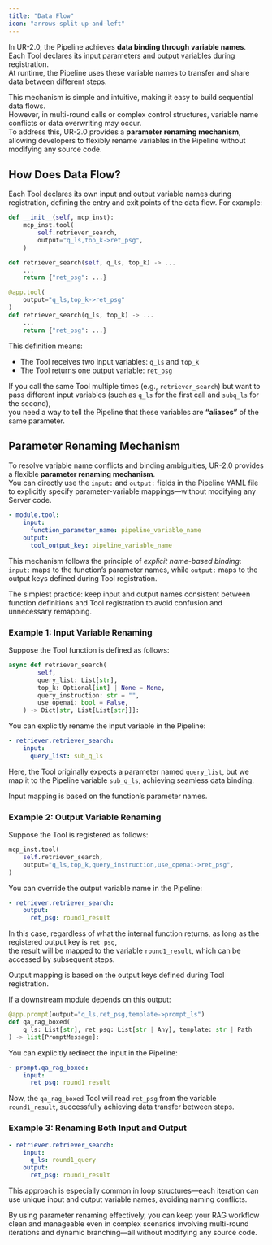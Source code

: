 ```yaml
---
title: "Data Flow"
icon: "arrows-split-up-and-left"
---
```


In UR-2.0, the Pipeline achieves **data binding through variable names**. Each Tool declares its input parameters and output variables during registration.  
At runtime, the Pipeline uses these variable names to transfer and share data between different steps.

This mechanism is simple and intuitive, making it easy to build sequential data flows.  
However, in multi-round calls or complex control structures, variable name conflicts or data overwriting may occur.  
To address this, UR-2.0 provides a **parameter renaming mechanism**, allowing developers to flexibly rename variables in the Pipeline without modifying any source code.

## How Does Data Flow?

Each Tool declares its own input and output variable names during registration, defining the entry and exit points of the data flow. For example:

<CodeGroup>

```python Class Like Example icon="python" highlight={4}
def __init__(self, mcp_inst):
    mcp_inst.tool(
        self.retriever_search,
        output="q_ls,top_k->ret_psg",
    )

def retriever_search(self, q_ls, top_k) -> ...
    ...
    return {"ret_psg": ...}
```

```python Decorate Like Example icon="python" highlight={2}
@app.tool(
    output="q_ls,top_k->ret_psg"
)
def retriever_search(q_ls, top_k) -> ...
    ...
    return {"ret_psg": ...}
```

</CodeGroup>

This definition means:

- The Tool receives two input variables: `q_ls` and `top_k`
- The Tool returns one output variable: `ret_psg`

If you call the same Tool multiple times (e.g., `retriever_search`) but want to pass different input variables (such as `q_ls` for the first call and `subq_ls` for the second),  
you need a way to tell the Pipeline that these variables are **“aliases”** of the same parameter.

## Parameter Renaming Mechanism

To resolve variable name conflicts and binding ambiguities, UR-2.0 provides a flexible **parameter renaming mechanism**.  
You can directly use the `input:` and `output:` fields in the Pipeline YAML file to explicitly specify parameter-variable mappings—without modifying any Server code.

```yaml  icon="/images/yaml.svg"
- module.tool:
    input:
      function_parameter_name: pipeline_variable_name
    output:
      tool_output_key: pipeline_variable_name
```

This mechanism follows the principle of *explicit name-based binding*:  
`input:` maps to the function’s parameter names, while `output:` maps to the output keys defined during Tool registration.

<Note>The simplest practice: keep input and output names consistent between function definitions and Tool registration to avoid confusion and unnecessary remapping.</Note>

### Example 1: Input Variable Renaming

Suppose the Tool function is defined as follows:

```python icon="python"
async def retriever_search(
        self,
        query_list: List[str],
        top_k: Optional[int] | None = None,
        query_instruction: str = "",
        use_openai: bool = False,
    ) -> Dict[str, List[List[str]]]:
```

You can explicitly rename the input variable in the Pipeline:

```yaml  icon="/images/yaml.svg"
- retriever.retriever_search:
    input:
      query_list: sub_q_ls
```

Here, the Tool originally expects a parameter named `query_list`, but we map it to the Pipeline variable `sub_q_ls`, achieving seamless data binding.

<Tip>Input mapping is based on the function’s parameter names.</Tip>

### Example 2: Output Variable Renaming

Suppose the Tool is registered as follows:

```python icon="python"
mcp_inst.tool(
    self.retriever_search,
    output="q_ls,top_k,query_instruction,use_openai->ret_psg",
)
```

You can override the output variable name in the Pipeline:

```yaml  icon="/images/yaml.svg"
- retriever.retriever_search:
    output:
      ret_psg: round1_result
```

In this case, regardless of what the internal function returns, as long as the registered output key is `ret_psg`,  
the result will be mapped to the variable `round1_result`, which can be accessed by subsequent steps.

<Tip>Output mapping is based on the output keys defined during Tool registration.</Tip>

If a downstream module depends on this output:

```python icon="python"
@app.prompt(output="q_ls,ret_psg,template->prompt_ls")
def qa_rag_boxed(
    q_ls: List[str], ret_psg: List[str | Any], template: str | Path
) -> list[PromptMessage]:
```

You can explicitly redirect the input in the Pipeline:

```yaml  icon="/images/yaml.svg"
- prompt.qa_rag_boxed:
    input:
      ret_psg: round1_result
```

Now, the `qa_rag_boxed` Tool will read `ret_psg` from the variable `round1_result`, successfully achieving data transfer between steps.

### Example 3: Renaming Both Input and Output

```yaml icon="/images/yaml.svg"
- retriever.retriever_search:
    input:
      q_ls: round1_query
    output:
      ret_psg: round1_result
```

This approach is especially common in loop structures—each iteration can use unique input and output variable names, avoiding naming conflicts.

<Tip>By using parameter renaming effectively, you can keep your RAG workflow clean and manageable even in complex scenarios involving multi-round iterations and dynamic branching—all without modifying any source code.</Tip>